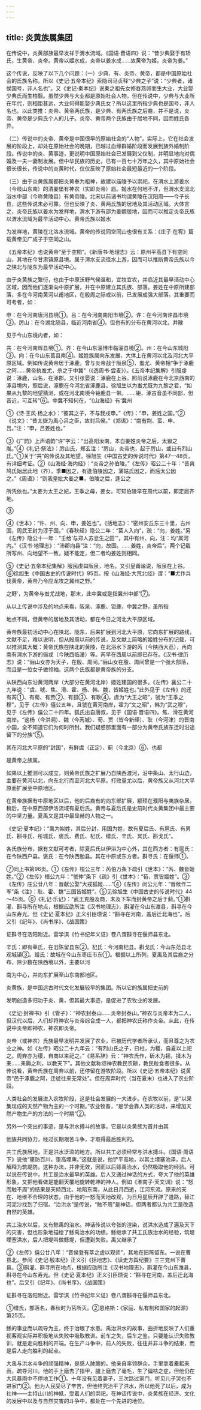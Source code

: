 ```yaml
---
---
---
```

title: 炎黄族属集团
---



在传说中，炎黄部族最早发祥于渭水流域。《国语·晋语四》说：“昔少典娶于有轿氏，生黄帝、炎帝。黄帝以姬水成，炎帝以姜水成……故黄帝为姬，炎帝为姜。”

这个传说，反映了以下几个问题：（一）少典、有、炎帝、黄帝，都是中国原始社会的氏族名称。所以《史记·五帝本纪》索隐司马贞释“少典之子”说：“少典者，诸侯国号，非人名也”。又《史记·秦本纪》说秦之祖先女修吞燕卵而生大业，大业娶少典氏而生柏翳。虽然少典与大业都是原始社会人物，但在传说中，少典与大业所在年代，则相距甚远，大业何得能娶少典氏女？所以这里所指少典也是国号，非人名也。以此类推：炎帝、黄帝两氏族，是少典、有两氏族之后裔，并不是说，炎帝、黄帝是少典氏个人的儿子。炎帝、黄帝两个氏族由于居地不同，因而姓氏各异。

（二）传说中的炎帝、黄帝是中国很早的原始社会的“人物”，实际上，它在社会发展的阶段上，却处在原始社会的晚期，已越过血缘群婚阶段而发展到族外婚制阶段。传说中的炎、黄事迹，更说明中国原始社会已发展到父仅制，并明显地向对偶婚及一夫一妻制发展。但中华民族的历史，已有一百七十万年之久，其中原始社会很长很长，传说中的炎黄时代，仅仅反映了原始社会最短最近的一个阶段。

（三）由于炎黄族属都把炎黄奉为祖神，故建以庙陵予以崇祀。在渭水上游姜水（今岐山东南）的清姜堡有神农（实即炎帝）庙。姬水在何地不详，但渭水支流北浴水中部（今称黄陵县）有黄帝陵。北宋以前诸书均谓黄陵在汉阳周——今子长县，这些传说未必可靠，但也反映了炎、黄两氏族的居地及其活动区域。大体言之，炎帝氏族以姜水为发祥地，渭水下游有邵为姜嫄居地，因而可以推定炎帝氏族以渭水流域为最早活动中心。黄帝氏族以姬水

为发祥地，黄陵在北洛水流域。黄帝的传说同空同山也很有关系：《庄子·在宥》篇载黄帝见广成子于空同之山。

《五帝本纪》也说黄帝“至于空桐”。《新唐书·地理志》云：原州平高县下有空同山，其地在今甘肃镇原县境。属于渭水支流径水上游，因而可以推断黄帝氏族以今之陕北与陇东为最早活动中心。

由于炎黄族之繁衍，也由于中原沃野气候温和，宜牧宜农，并临近其最早活动中心区域，因而他们逐渐向中原扩展，并在中原建立其氏族、部落。姜姓在中原所建部落，多在今河南黄河以甫地区，在殷周之际或以前，已发展成强大部落。其重要而可考者，如：

申：在今河南唐河县境①。吕：在今河南南阳市境②。许：在今河南许昌市境③。厉山：在今湖北随县，临近河南省④。但也有的分布在黄河以北，并散

见于今山东境内者，如：

共：在今河南辉县境①。齐：在今山东淄博市临淄县境②。州：在今山东城阳③。向：在今山东莒县南④。姬姓族属向东发展，大体上在黄河以北及河北大平原区域。例如传说黄帝居于涿鹿，曾与炎帝战于阪泉⑤，蚩尤、黄帝相“争于涿鹿之阿……黄帝执蚩尤，杀之于中冀”（《逸周书·尝麦》）。《五帝本纪集解》引服虔说：涿鹿，山名，在涿郡。又引张晏说：涿鹿在上谷。照前说涿鹿在今北京西南的涿县境内，照后说，涿鹿在今河北省涿鹿县。徐旭生以为蚩尤既为九黎之君，“如果从九黎的地望猜测，或在河北南境今钜鹿县一带。……钜、涿古音虽不同部，但音近，可互转”⑥。中冀不知何在，“《山海经》有‘冀州

①《诗·王风·杨之水》：“彼其之子，不与我戍申。”《传》：“申，姜姓之国。”②《说文》：“昔太嶽为禹心吕之臣，故封吕侯。”《郑语》：“南有荆、蛮、申、吕。”注：“申，吕姜姓也。”

③《广韵》上声语韵“许”字云：“出高阳汝南，本自姜姓炎帝之后，太嶽之胤。”④《礼记·祭法》：厉山氏，郑玄注：“厉山，炎帝也，起于厉山，或曰有烈山氏。”①关于“共”的传说及其地望，徐旭生《中国古史的传说时代》第47—48页，有详细考证。②《山海经·海内经》：“炎帝之孙伯陵。”《左传》昭公二十年：“昔爽鸠氏始居此地（齐），季■因之，有逢伯陵因之，蒲姑氏因之，而后太公因之。”《周语》：“则我皇妣大姜之■，伯陵之后，逢公之

所凭依也。”太姜为太王之妃，王季之母，姜女。可知伯陵早在周代以前，即定居齐地。

③

④《世本》：“许、州、向、申，姜姓也”。《括地志》：“密州安丘东三十里，古州国，周武王封为淳于国。”《春秋经》隐公二年：“莒人入向”，疏：“向，姜姓。”另《左传》隐公十一年：“壬给‘与郑人苏忿生之田’”，其中有州、向，注：均“属河内。”《汉书·地理志》：“沛郡向县”注：“向，故国。……姜姓，炎帝后”。两个记载所写州、向地望不一致，疑不能定，但二者均姜姓则相同。

⑤《史记·五帝本纪集解》服民虔曰阪泉，地名。又引皇甫谧说，阪泉在上谷。⑥徐旭生《中国古史的传说时代》95页。按《山海经·大荒北经》谓：“■尤作兵伐黄帝，黄帝乃令应龙攻之冀州之野。”

之野’，为黄帝与蚩尤战地，那末，此中冀或是指冀州中部”⑦。

从以上传说中涉及的地点来看，阪泉、涿鹿、钜鹿，中冀之野，虽所指

地点不同，但黄帝的居地及其活动，都在今日之河北大平原区域。

黄帝族最初活动中心在陕北、陇东，后来扩展到河北大平原，它向东扩展的路线，文献不足，难以说明，但从殷周以前的传说，及文献上简略的姬姓分布的记载，可以推测其大概：黄帝氏族在陕北的黄陵，在北浴水下游的芮（今陕西大荔），再向南有渭水下游的俪戎（今陕西临潼）等。芮早在西周以前即已存在。《汉书·律历志》说：“骊山女亦为天子，在殷、周间。”骊山女在殷、周间曾是一个强大部落，而且是一位女子做领袖。这两个氏族都是黄帝族的分支。

从陕西向东沿黄河两岸（大部分在黄河北岸）姬姓建国的很多。《左传》襄公二十九年说：“虞、唬、焦、滑、霍、杨、韩、魏，皆姬姓也。”此外见于《左传》的还有芮①、有荀、有贾②、有狐③、有耿④。虞为“大王之昭”，虢为“王季之穆”，见于《左传》僖公五年，且虢在黄河南岸，霍为“文之昭”，韩为“武之穆”，见于《左传》僖公二十四年。狐氏出自唐叔，见于《国语·晋语四》。焦、滑在黄河南岸。“这杨（今洪洞）、魏（今芮城）、荀、贾（皆今新绎）、耿（今河津）的晋南小国，全不知道它们为何时所封。我们疑惑那里面有一部分为黄帝氏族东迁时沿途留下的分族”⑤。

其在河北大平原的“封国”，有鲜虞（正定）、蓟（今北京）⑥，也都

是黄帝之族属。

如果以上推测可以成立，则黄帝氏族之扩展乃自陕西渡河，沿中条山、太行山边，主要在黄河以北，向东北行而至河北大平原。打败量尤以后，黄帝族又从河北大平原而扩展至中原地区。

在黄帝族据有中原地区以后，他的后裔有的向东部扩展，颛顼在濮阳与夷族杂居。稍后，在中原西部伊洛流域有夏后氏。黄帝与夏后氏是史前时代炎黄集团中最主要的中坚力量。夏禹又是其中最显赫的人物之一。

《史记·夏本纪》：“禹为姒姓，其后分封，用国为姓，故有夏后氏、有扈氏、有男氏、斟寻氏、彤城氏、褒氏、费氏、杞氏、缯氏、辛氏、冥氏、斟戈氏”。

各氏族分布，据有文献可考者，除夏后氏以伊浴为中心外，其在西方者：有扈氏：在今陕西户县。褒氏：在今陕西勉县。其在中原或东方者。斟寻氏：在偃师①。

⑦同上书第96页。①《左传》桓公三年：芮伯万条下疏引《世本》：“芮、魏皆姬姓。”②《左传》桓公九年：“虢仲”条下《疏》引《世本》：“荀、贾皆姬姓”。③《左传》庄公廿八年：晋献公娶“大戎狐姬……”④《左传》闵公元年：“晋候作二军”条《注》：耿、霍、魏“三国皆姬姓”。⑤见徐旭生《中国古史的传说时代》44～45页。⑥《礼记·乐记》：“武王克殷及商，未及下车而封黄帝之后于蓟。”①斟灌、斟寻所在地点，根据应劭所注《汉书地理志》，斟灌在今山东潍县，斟寻在今山东寿光。但《史记·夏本纪》正义引臣瓒说：“斟寻在河南，盖后迁北海也”。后又引《纪年》、《尚书序》、《战国策》

证斟寻在洛阳附近。雷学淇《竹书纪年义证》卷八谓斟寻在偃师县东北。

辛氏：即有莘氏，在旧陈留县东②。杞氏：今河南杞县。斟戈氏：今山东范县北观城镇③。缯氏：故城在今山东枣庄市东①。根据以上所列，夏禹及其后裔之分布，除少数在陕西境以外，主要以河

南为中心，并向东扩展至山东南部地区。

炎黄族，是中国远古时代文化发展较早的集团。所以它的族属把史前的

发明创造多归功于炎、黄，但其最大事迹，是促进了农牧业的发展。

《史记·封禅书》引《管子》：“神农封泰山……炎帝封泰山。”神农与炎帝本为二人，但汉代以后，人们却将神农与炎帝综合成一人，都把神农氏称作炎帝。从此，在传说中炎帝即神农，神农即炎帝。

炎帝（或神农）氏族最早发明并发展了农业，已被历代学者所承认，而且尊之为农业之神。如《左传》昭公二十九年云：“有烈山氏之子，曰柱，为稷，自夏以上祀之。周弃亦为稷，自商以来祀之。”《易系辞》云：“神农氏作，斫木为耜，揉木为耒……耒耨之利，以教天下”。其他文献称颂神农教民农耕，教民粒食者很多。从传说看，黄帝氏族在周弃以前，还停留在游牧阶段。所以《史记·五帝本纪》说黄帝“邑于涿鹿之阿，迁徙往来无常处”。但在周弃时代（当在夏末）也进入了农业阶段。

人类社会的发展进入农牧阶段，这是社会发展的一大进步。在农牧以前，是“以采集现成的天然产物为主的一个时期。”农业牧畜，“是学会靠人类的活动，来增加天然产物生产的方法的一个时期”②。

另外一个突出的事迹，是与洪水搏斗的故事。它是以炎黄族为首并由其

他族共同协力，经过长期艰苦斗争，才取得最后胜利的。

共工氏族居地，正是洪水泛滥的地方。所以共工必须经常与洪水搏斗。《国语·周语下》说他“壅防百川，堕高堙庳。”这就是说，他铲平高地，以其土堙塞池泽，后人解释为筑堤防。这种办法，并非无效，因而以后鲧禹治水，仍然吸取他的经验。可以说在传说中，共工是治水最早的英雄。后人又通过神话的方式，夸大了他的英雄形象，又把他看做是能翻天覆地旋转乾坤的神人。例如《淮南子·天文训》说：“怒而触不周”的结果是天倾西北、地陷东南，从此日月西逝，江河东流。原来的天在、地维不合理的状态，由于他的一怒而天地改观，为日月星辰开辟了道路，替江河泥沙找到了归宿。“治洪水”是传说，“触不周”是神话，但两者都认为共工是改造自然的英雄。

共工治水以后，叉有鲸禹的治水。神话传说以夸张的渲染，说洪水造成了遍及天下的灾害，但也形象地描绘了鲧禹治水的功绩。鲧继承了共工氏族治水的经验，筑堤堙塞洪水，后人把堤叫做鲧堤，但遭到失败。禹又继承了

②《左传》僖公廿八年：“晋侯登有莘之虚以观师”，其地在旧陈留东。一说在曹县北，参阅《史记·殷本纪》正义引《括地志》、《读史方舆纪要》三三兖州下曹县。③斟灌、斟寻所在地点，根据应劭所注《汉书地理志》，斟灌在今山东潍县，斟寻在今山东寿光。但《史记·夏本纪》正义引臣瓒说：“斟寻在河南，盖后迁北海也”。后又引《纪年》、《尚书序》、《战国策》

证斟寻在洛阳附近。雷学淇《竹书纪年义证》卷八谓斟寻在偃师县东北。

①缯氏，部落名，春秋时为莒所灭。②恩格斯：《家庭、私有制和国家的起源》第25页。

鲧的事业而以疏导为主，终于治眼了水患。禹治洪水的故事，曲折地反映了人们重视客观实际并积极地从失败中吸取教训。前车之失，后车之鉴。只要能认识失败教训，就是走向胜利的开端。在生产斗争中，前人的失败，往往并非斗争的结束，而是后人走向胜利的起点。

大禹与洪水斗争的顽强精神，是感人肺腑的。他亲自率领群众，手里拿着橐耜耒臿，疏导河川。他的手上磨去了指甲，腿上磨去了毫毛，生了偏枯之症，但他仍在大风暴雨中不停地工作①。十年没有见着妻子，三次路过家门，听见儿子哭也不进家门②。他为人民受尽了辛苦，但他终究治平了洪水，所以他死了以后，成为社神——主持山川的神抵，受着人们的崇祀。在神话传说中，炎黄族在经济、文化的发展中以及与自然灾害的斗争中，都处在一个先进的地位。